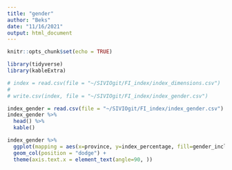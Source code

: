 ```yaml
---
title: "gender"
author: "Beks"
date: "11/16/2021"
output: html_document
---
```


```r
knitr::opts_chunk$set(echo = TRUE)

library(tidyverse)
library(kableExtra)
```

```r
# index = read.csv(file = "~/SIVIOgit/FI_index/index_dimensions.csv")
# 
# write.csv(index, file = "~/SIVIOgit/FI_index/index_gender.csv")
```

```r
index_gender = read.csv(file = "~/SIVIOgit/FI_index/index_gender.csv")
index_gender %>%
  head() %>%
  kable()
```

```r
index_gender %>%
  ggplot(mapping = aes(x=province, y=index_percentage, fill=gender_inclusion)) +
  geom_col(position = "dodge") +
  theme(axis.text.x = element_text(angle=90, ))
```

